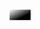 <abbr title="{{Political party/logo2/data|name_nonp}}" style="height:1.4em; width:3.2em; padding-bottom:0.2em; margin:0 0.2em; font-size:85%; text-align:center; color:{{Political party/logo2/data|color_nonp}}; display:inline-block; text-decoration:none; background-image:-moz-linear-gradient(bottom right, black, white); background-image:-webkit-linear-gradient(bottom right, black, white); background-image:linear-gradient(to top left, black, black 33%, white);">{{Political party/logo2/data|abbr_nonp}}</abbr><noinclude>
{{Documentation|Template:臺灣政黨模板}}
</noinclude>